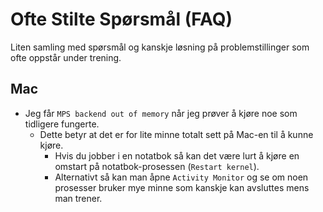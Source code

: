 # Ofte Stilte Spørsmål (FAQ)

Liten samling med spørsmål og kanskje løsning på problemstillinger som ofte
oppstår under trening.

## Mac

- Jeg får `MPS backend out of memory` når jeg prøver å kjøre noe som tidligere fungerte.
    - Dette betyr at det er for lite minne totalt sett på Mac-en til å kunne
    kjøre.
        - Hvis du jobber i en notatbok så kan det være lurt å kjøre en omstart
        på notatbok-prosessen (`Restart kernel`).
        - Alternativt så kan man åpne `Activity Monitor` og se om noen prosesser
        bruker mye minne som kanskje kan avsluttes mens man trener.

